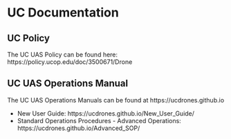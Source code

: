 
# UC Documentation {#ch-docs}

## UC Policy

The UC UAS Policy can be found here: https://policy.ucop.edu/doc/3500671/Drone

## UC UAS Operations Manual

The UC UAS Operations Manuals can be found at https://ucdrones.github.io

 - New User Guide: https://ucdrones.github.io/New_User_Guide/
 - Standard Operations Procedures - Advanced Operations: https://ucdrones.github.io/Advanced_SOP/


